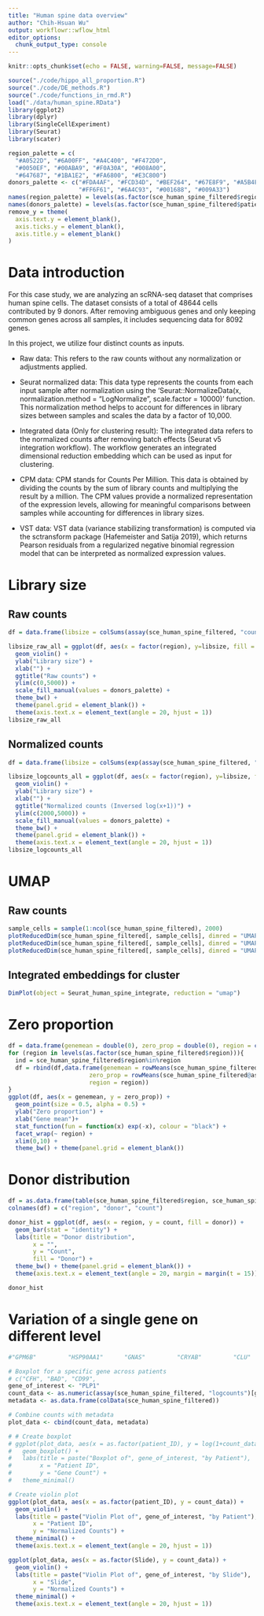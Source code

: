 ```yaml
---
title: "Human spine data overview"
author: "Chih-Hsuan Wu"
output: workflowr::wflow_html
editor_options:
  chunk_output_type: console
---
```


```r
knitr::opts_chunk$set(echo = FALSE, warning=FALSE, message=FALSE)
```

```r
source("./code/hippo_all_proportion.R")
source("./code/DE_methods.R")
source("./code/functions_in_rmd.R")
load("./data/human_spine.RData")
library(ggplot2)
library(dplyr)
library(SingleCellExperiment)
library(Seurat)
library(scater)
```

```r
region_palette = c(
  "#A0522D", "#6A00FF", "#A4C400", "#F472D0",
  "#0050EF", "#00ABA9", "#F0A30A", "#008A00",
  "#647687", "#1BA1E2", "#FA6800", "#E3C800")
donors_palette <- c("#FDA4AF", "#FCD34D", "#BEF264", "#67E8F9", "#A5B4FC", 
                    "#FF6F61", "#6A4C93", "#001688", "#009A33")
names(region_palette) = levels(as.factor(sce_human_spine_filtered$region))
names(donors_palette) = levels(as.factor(sce_human_spine_filtered$patient_ID))
remove_y = theme(
  axis.text.y = element_blank(),
  axis.ticks.y = element_blank(),
  axis.title.y = element_blank()
)
```

# Data introduction

For this case study, we are analyzing an scRNA-seq dataset that comprises human spine cells. The dataset consists of a total of 48644 cells contributed by 9 donors. After removing ambiguous genes and only keeping common genes across all samples, it includes sequencing data for 8092 genes. 

In this project, we utilize four distinct counts as inputs.

- Raw data: This refers to the raw counts without any normalization or adjustments applied.

- Seurat normalized data: This data type represents the counts from each input sample after normalization using the 'Seurat::NormalizeData(x, normalization.method = "LogNormalize", scale.factor = 10000)' function. This normalization method helps to account for differences in library sizes between samples and scales the data by a factor of 10,000.

- Integrated data (Only for clustering result): The integrated data refers to the normalized counts after removing batch effects (Seurat v5 integration workflow). The workflow generates an integrated dimensional reduction embedding which can be used as input for clustering.

- CPM data: CPM stands for Counts Per Million. This data is obtained by dividing the counts by the sum of library counts and multiplying the result by a million. The CPM values provide a normalized representation of the expression levels, allowing for meaningful comparisons between samples while accounting for differences in library sizes.


- VST data: VST data (variance stabilizing transformation) is computed via the sctransform package (Hafemeister and Satija 2019), which returns Pearson residuals from a regularized negative binomial regression model that can be interpreted as normalized expression values.


# Library size

## Raw counts
```r
df = data.frame(libsize = colSums(assay(sce_human_spine_filtered, "counts")), region = sce_human_spine_filtered@colData$region, Patient = sce_human_spine_filtered@colData$patient_ID)

libsize_raw_all = ggplot(df, aes(x = factor(region), y=libsize, fill = Patient)) + 
  geom_violin() + 
  ylab("Library size") + 
  xlab("") + 
  ggtitle("Raw counts") +
  ylim(c(0,5000)) + 
  scale_fill_manual(values = donors_palette) + 
  theme_bw() + 
  theme(panel.grid = element_blank()) +
  theme(axis.text.x = element_text(angle = 20, hjust = 1))
libsize_raw_all
```

## Normalized counts
```r
df = data.frame(libsize = colSums(exp(assay(sce_human_spine_filtered, "logcounts"))-1), region = sce_human_spine_filtered@colData$region, Patient = sce_human_spine_filtered@colData$patient_ID)

libsize_logcounts_all = ggplot(df, aes(x = factor(region), y=libsize, fill = Patient)) + 
  geom_violin() + 
  ylab("Library size") + 
  xlab("") + 
  ggtitle("Normalized counts (Inversed log(x+1))") +
  ylim(c(2000,5000)) + 
  scale_fill_manual(values = donors_palette) + 
  theme_bw() + 
  theme(panel.grid = element_blank()) +
  theme(axis.text.x = element_text(angle = 20, hjust = 1))
libsize_logcounts_all
```

# UMAP

## Raw counts
```r
sample_cells = sample(1:ncol(sce_human_spine_filtered), 2000)
plotReducedDim(sce_human_spine_filtered[, sample_cells], dimred = "UMAP", colour_by = "region") + scale_color_manual(name = "Region", values = region_palette)
plotReducedDim(sce_human_spine_filtered[, sample_cells], dimred = "UMAP", colour_by = "patient_ID") + scale_color_manual(name = "Patient", values = donors_palette)
plotReducedDim(sce_human_spine_filtered[, sample_cells], dimred = "UMAP", colour_by = "Slide")

```

## Integrated embeddings for cluster

```r
DimPlot(object = Seurat_human_spine_integrate, reduction = "umap")
```

# Zero proportion

```r
df = data.frame(genemean = double(0), zero_prop = double(0), region = character(0))
for (region in levels(as.factor(sce_human_spine_filtered$region))){
  ind = sce_human_spine_filtered$region%in%region
  df = rbind(df,data.frame(genemean = rowMeans(sce_human_spine_filtered@assays@data$counts[, ind]),
                       zero_prop = rowMeans(sce_human_spine_filtered@assays@data$counts[, ind]==0),
                       region = region))
}
ggplot(df, aes(x = genemean, y = zero_prop)) + 
  geom_point(size = 0.5, alpha = 0.5) + 
  ylab("Zero proportion") +
  xlab("Gene mean")+
  stat_function(fun = function(x) exp(-x), colour = "black") +
  facet_wrap(~ region) +
  xlim(0,10) +
  theme_bw() + theme(panel.grid = element_blank())
```

# Donor distribution
```r
df = as.data.frame(table(sce_human_spine_filtered$region, sce_human_spine_filtered$patient_ID))
colnames(df) = c("region", "donor", "count")

donor_hist = ggplot(df, aes(x = region, y = count, fill = donor)) +
  geom_bar(stat = "identity") +
  labs(title = "Donor distribution",
       x = "",
       y = "Count",
       fill = "Donor") +
  theme_bw() + theme(panel.grid = element_blank()) +
  theme(axis.text.x = element_text(angle = 20, margin = margin(t = 15)))

donor_hist
```

# Variation of a single gene on different level

```r

#"GPM6B"         "HSP90AA1"      "GNAS"         "CRYAB"         "CLU"           "PLP1"         "GFAP"          "MAP1B"         "TPT1"         "GLUL"          "S100B"         "FTH1"         "MOBP"          "AQP4"          "MBP"          "CALM1"         "NEAT1"         "MALAT1"       

# Boxplot for a specific gene across patients
# c("CFH", "BAD", "CD99", 
gene_of_interest <- "PLP1" 
count_data <- as.numeric(assay(sce_human_spine_filtered, "logcounts")[gene_of_interest, ])
metadata <- as.data.frame(colData(sce_human_spine_filtered))

# Combine counts with metadata
plot_data <- cbind(count_data, metadata)

# # Create boxplot
# ggplot(plot_data, aes(x = as.factor(patient_ID), y = log(1+count_data))) +
#   geom_boxplot() +
#   labs(title = paste("Boxplot of", gene_of_interest, "by Patient"),
#        x = "Patient ID",
#        y = "Gene Count") +
#   theme_minimal()

# Create violin plot
ggplot(plot_data, aes(x = as.factor(patient_ID), y = count_data)) +
  geom_violin() +
  labs(title = paste("Violin Plot of", gene_of_interest, "by Patient"),
       x = "Patient ID",
       y = "Normalized Counts") +
  theme_minimal() +
  theme(axis.text.x = element_text(angle = 20, hjust = 1))

ggplot(plot_data, aes(x = as.factor(Slide), y = count_data)) +
  geom_violin() +
  labs(title = paste("Violin Plot of", gene_of_interest, "by Slide"),
       x = "Slide",
       y = "Normalized Counts") +
  theme_minimal() +
  theme(axis.text.x = element_text(angle = 20, hjust = 1))
```



